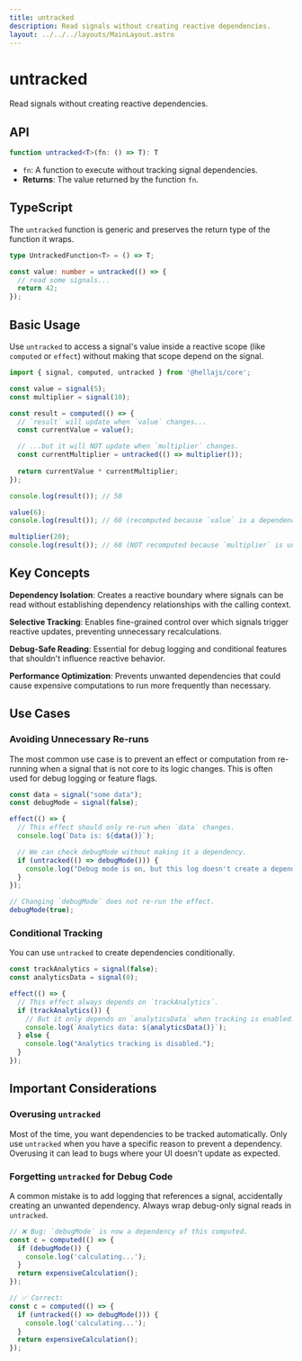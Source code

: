 ```yaml
---
title: untracked
description: Read signals without creating reactive dependencies.
layout: ../../../layouts/MainLayout.astro
---
```


# untracked

Read signals without creating reactive dependencies.

## API

```typescript
function untracked<T>(fn: () => T): T
```
- `fn`: A function to execute without tracking signal dependencies.
- **Returns**: The value returned by the function `fn`.

## TypeScript

The `untracked` function is generic and preserves the return type of the function it wraps.

```typescript
type UntrackedFunction<T> = () => T;

const value: number = untracked(() => {
  // read some signals...
  return 42;
});
```

## Basic Usage

Use `untracked` to access a signal's value inside a reactive scope (like `computed` or `effect`) without making that scope depend on the signal.

```typescript
import { signal, computed, untracked } from '@hellajs/core';

const value = signal(5);
const multiplier = signal(10);

const result = computed(() => {
  // `result` will update when `value` changes...
  const currentValue = value();

  // ...but it will NOT update when `multiplier` changes.
  const currentMultiplier = untracked(() => multiplier());
  
  return currentValue * currentMultiplier;
});

console.log(result()); // 50

value(6);
console.log(result()); // 60 (recomputed because `value` is a dependency)

multiplier(20);
console.log(result()); // 60 (NOT recomputed because `multiplier` is untracked)
```

## Key Concepts

**Dependency Isolation**: Creates a reactive boundary where signals can be read without establishing dependency relationships with the calling context.

**Selective Tracking**: Enables fine-grained control over which signals trigger reactive updates, preventing unnecessary recalculations.

**Debug-Safe Reading**: Essential for debug logging and conditional features that shouldn't influence reactive behavior.

**Performance Optimization**: Prevents unwanted dependencies that could cause expensive computations to run more frequently than necessary.

## Use Cases

### Avoiding Unnecessary Re-runs
The most common use case is to prevent an effect or computation from re-running when a signal that is not core to its logic changes. This is often used for debug logging or feature flags.

```typescript
const data = signal("some data");
const debugMode = signal(false);

effect(() => {
  // This effect should only re-run when `data` changes.
  console.log(`Data is: ${data()}`);

  // We can check debugMode without making it a dependency.
  if (untracked(() => debugMode())) {
    console.log("Debug mode is on, but this log doesn't create a dependency.");
  }
});

// Changing `debugMode` does not re-run the effect.
debugMode(true);
```

### Conditional Tracking
You can use `untracked` to create dependencies conditionally.

```typescript
const trackAnalytics = signal(false);
const analyticsData = signal(0);

effect(() => {
  // This effect always depends on `trackAnalytics`.
  if (trackAnalytics()) {
    // But it only depends on `analyticsData` when tracking is enabled.
    console.log(`Analytics data: ${analyticsData()}`);
  } else {
    console.log("Analytics tracking is disabled.");
  }
});
```

## Important Considerations

### Overusing `untracked`
Most of the time, you want dependencies to be tracked automatically. Only use `untracked` when you have a specific reason to prevent a dependency. Overusing it can lead to bugs where your UI doesn't update as expected.

### Forgetting `untracked` for Debug Code
A common mistake is to add logging that references a signal, accidentally creating an unwanted dependency. Always wrap debug-only signal reads in `untracked`.

```typescript
// ❌ Bug: `debugMode` is now a dependency of this computed.
const c = computed(() => {
  if (debugMode()) {
    console.log('calculating...');
  }
  return expensiveCalculation();
});

// ✅ Correct:
const c = computed(() => {
  if (untracked(() => debugMode())) {
    console.log('calculating...');
  }
  return expensiveCalculation();
});
```
